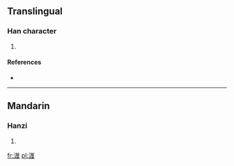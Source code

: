 ==Translingual==

===Han character===
{{Han char|rn=85|rad=水|as=09|sn=12|four=3111<sub>4</sub>|canj=水一田土 (EMWG), X水一田土 (XEMWG)}}

# {{defn|Han|sort=水09}}

====References====
* {{Han ref|kx=0639.111|dkj=17908|hdz=31672.010|uh=6E79|ud=28281|bh=DA52|bd=55890}}

----

==Mandarin==

===Hanzi===
{{cmn-hanzi|pin=[[chán]] ([[chan2]])|wg=ch'an<sup>2</sup>}}

# {{defn|Mandarin|sort=水09}}

[[fr:湹]]
[[pl:湹]]